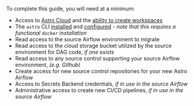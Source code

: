 To complete this guide, you will need at a minimum:
- Access to [Astro Cloud](https://cloud.astronomer.io) and the [ability to create workspaces](manage-workspaces.md)
- The `astro` CLI [installed](cli/install-cli.md) and [configured](log-in-to-astro.md#log-in-to-the-astro-cli) - *note that this requires a functional `docker` installation*
- Read access to the source Airflow environment to migrate
- Read access to the cloud storage bucket utilized by the source environment for DAG code, *if one exists*
- Read access to any source control supporting your source Airflow environment, *(e.g. Github)*
- Create access for new source control repositories for your new Astro Airflow
- Access to Secrets Backend credentials, *if in use in the source Airflow*
- Administrative access to create new CI/CD pipelines, *if in use in the source Airflow*
